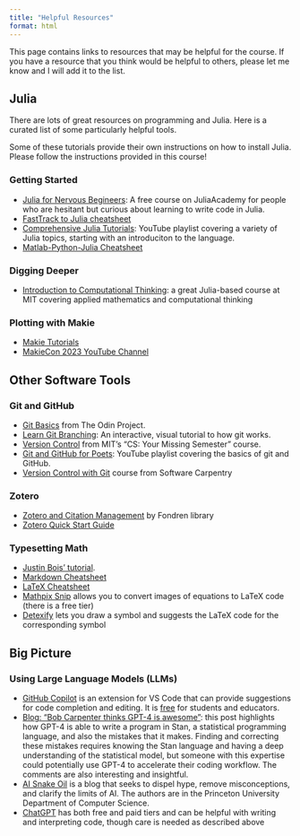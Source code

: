 ```yaml
---
title: "Helpful Resources"
format: html
---
```


This page contains links to resources that may be helpful for the course.
If you have a resource that you think would be helpful to others, please let me know and I will add it to the list.

## Julia

There are lots of great resources on programming and Julia.
Here is a curated list of some particularly helpful tools.

::: {.callout-note}
Some of these tutorials provide their own instructions on how to install Julia.
Please follow the instructions provided in this course!
:::

### Getting Started

* [Julia for Nervous Begineers](https://juliaacademy.com/p/julia-programming-for-nervous-beginners): A free course on JuliaAcademy for people who are hesitant but curious about learning to write code in Julia. 
* [FastTrack to Julia cheatsheet](https://juliadocs.github.io/Julia-Cheat-Sheet/)
* [Comprehensive Julia Tutorials](https://www.youtube.com/playlist?list=PLCXbkShHt01seTlnlVg6O7f6jKGTguFi7): YouTube playlist covering a variety of Julia topics, starting with an introduciton to the language.
* [Matlab-Python-Julia Cheatsheet](https://cheatsheets.quantecon.org/)

### Digging Deeper

* [Introduction to Computational Thinking](https://computationalthinking.mit.edu/Spring21/): a great Julia-based course at MIT covering applied mathematics and computational thinking

### Plotting with Makie

* [Makie Tutorials](https://docs.makie.org/stable/tutorials/)
* [MakieCon 2023 YouTube Channel](https://youtube.com/playlist?list=PLP8iPy9hna6TXEn99mhG5KaTgjsrCkDzQ&feature=shared)

## Other Software Tools

### Git and GitHub

* [Git Basics](https://www.theodinproject.com/lessons/foundations-git-basics) from The Odin Project.
* [Learn Git Branching](https://learngitbranching.js.org/): An interactive, visual tutorial to how git works.
* [Version Control](https://missing.csail.mit.edu/2020/version-control/) from MIT's "CS: Your Missing Semester" course.
* [Git and GitHub for Poets](https://www.youtube.com/playlist?list=PLRqwX-V7Uu6ZF9C0YMKuns9sLDzK6zoiV): YouTube playlist covering the basics of git and GitHub.
* [Version Control with Git](https://swcarpentry.github.io/git-novice/) course from Software Carpentry


### Zotero

* [Zotero and Citation Management](https://fondrenlearning.blogs.rice.edu/zotero/) by Fondren library
* [Zotero Quick Start Guide](https://www.zotero.org/support/quick_start_guide)

### Typesetting Math

* [Justin Bois' tutorial](http://chebe163.caltech.edu/2018w/handouts/intro_to_latex.html).
* [Markdown Cheatsheet](https://www.markdownguide.org/cheat-sheet/)
* [LaTeX Cheatsheet](https://ctan.math.washington.edu/tex-archive/info/undergradmath/undergradmath.pdf)
* [Mathpix Snip](https://mathpix.com/snip) allows you to convert images of equations to LaTeX code (there is a free tier)
* [Detexify](https://detexify.kirelabs.org/classify.html) lets you draw a symbol and suggests the LaTeX code for the corresponding symbol 

## Big Picture

### Using Large Language Models (LLMs)

* [GitHub Copilot](https://github.com/features/copilot){target=_blank} is an extension for VS Code that can provide suggestions for code completion and editing. It is [free](https://techcommunity.microsoft.com/t5/educator-developer-blog/step-by-step-setting-up-github-student-and-github-copilot-as-an/ba-p/3736279){target=_blank} for students and educators.
* [Blog: "Bob Carpenter thinks GPT-4 is awesome"](https://statmodeling.stat.columbia.edu/2023/08/20/bob-carpenter-thinks-gpt-4-is-awesome/){target=_blank}: this post highlights how GPT-4 is able to write a program in Stan, a statistical programming language, and also the mistakes that it makes. Finding and correcting these mistakes requires knowing the Stan language and having a deep understanding of the statistical model, but someone with this expertise could potentially use GPT-4 to accelerate their coding workflow. The comments are also interesting and insightful.
* [AI Snake Oil](https://www.aisnakeoil.com/){target=_blank} is a blog that seeks to dispel hype, remove misconceptions, and clarify the limits of AI. The authors are in the Princeton University Department of Computer Science.
* [ChatGPT](https://chat.openai.com/) has both free and paid tiers and can be helpful with writing and interpreting code, though care is needed as described above

